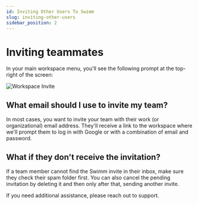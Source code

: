 ```yaml
---
id: Inviting Other Users To Swimm
slug: inviting-other-users
sidebar_position: 2
---
```


# Inviting teammates

In your main <Link to="/docs/features">workspace</Link> menu, you'll see the following
prompt at the top-right of the screen:

![Workspace Invite](../../static/img/swimm-invite.png)
## What email should I use to invite my team?

In most cases, you want to invite your team with their work (or organizational) email address. They'll receive a link
to the workspace where we'll prompt them to log in with Google or with a combination of email and password. 

## What if they don't receive the invitation?

If a team member cannot find the Swimm invite in their inbox, make sure they check their spam folder first. You can also cancel the pending invitation by deleting it and then only after that, sending another invite.  

If you need additional assistance, please reach out to support. 
